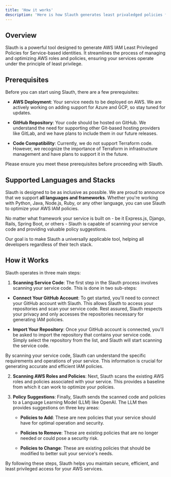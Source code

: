 ```yaml
---
title: 'How it works'
description: 'Here is how Slauth generates least privaledged policies for your service.'
---
```


## Overview

Slauth is a powerful tool designed to generate AWS IAM Least Privileged Policies for Service-based identities. 
It streamlines the process of managing and optimizing AWS roles and policies, ensuring your services operate under the principle of least privilege.

## Prerequisites

Before you can start using Slauth, there are a few prerequisites:

- **AWS Deployment**: Your service needs to be deployed on AWS. We are actively working on adding support for Azure and GCP, so stay tuned for updates.

- **GitHub Repository**: Your code should be hosted on GitHub. We understand the need for supporting other Git-based hosting providers like GitLab, and we have plans to include them in our future releases.

- **Code Compatibility**: Currently, we do not support Terraform code. However, we recognize the importance of Terraform in infrastructure management and have plans to support it in the future.

Please ensure you meet these prerequisites before proceeding with Slauth.

## Supported Languages and Stacks

Slauth is designed to be as inclusive as possible. We are proud to announce that we support **all languages and frameworks**. Whether you're working with Python, Java, Node.js, Ruby, or any other language, you can use Slauth to optimize your AWS IAM policies.

No matter what framework your service is built on - be it Express.js, Django, Rails, Spring Boot, or others - Slauth is capable of scanning your service code and providing valuable policy suggestions.

Our goal is to make Slauth a universally applicable tool, helping all developers regardless of their tech stack.


## How it Works

Slauth operates in three main steps:

1. **Scanning Service Code**:  The first step in the Slauth process involves scanning your service code. This is done in two sub-steps:

  - **Connect Your GitHub Account**: To get started, you'll need to connect your GitHub account with Slauth. This allows Slauth to access your repositories and scan your service code. Rest assured, Slauth respects your privacy and only accesses the repositories necessary for generating IAM policies.

  - **Import Your Repository**: Once your GitHub account is connected, you'll be asked to import the repository that contains your service code. Simply select the repository from the list, and Slauth will start scanning the service code.

By scanning your service code, Slauth can understand the specific requirements and operations of your service. This information is crucial for generating accurate and efficient IAM policies.


2. **Scanning AWS Roles and Policies**: Next, Slauth scans the existing AWS roles and policies associated with your service. This provides a baseline from which it can work to optimize your policies.

3. **Policy Suggestions**: Finally, Slauth sends the scanned code and policies to a Language Learning Model (LLM) like OpenAI. The LLM then provides suggestions on three key areas:

    - **Policies to Add**: These are new policies that your service should have for optimal operation and security.
    
    - **Policies to Remove**: These are existing policies that are no longer needed or could pose a security risk.
    
    - **Policies to Change**: These are existing policies that should be modified to better suit your service's needs.

By following these steps, Slauth helps you maintain secure, efficient, and least privileged access for your AWS services.

